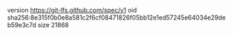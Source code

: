 version https://git-lfs.github.com/spec/v1
oid sha256:8e315f0b0e8a581c2f6cf08471826f05bb12e1ed57245e64034e29deb59e3c7d
size 21868
